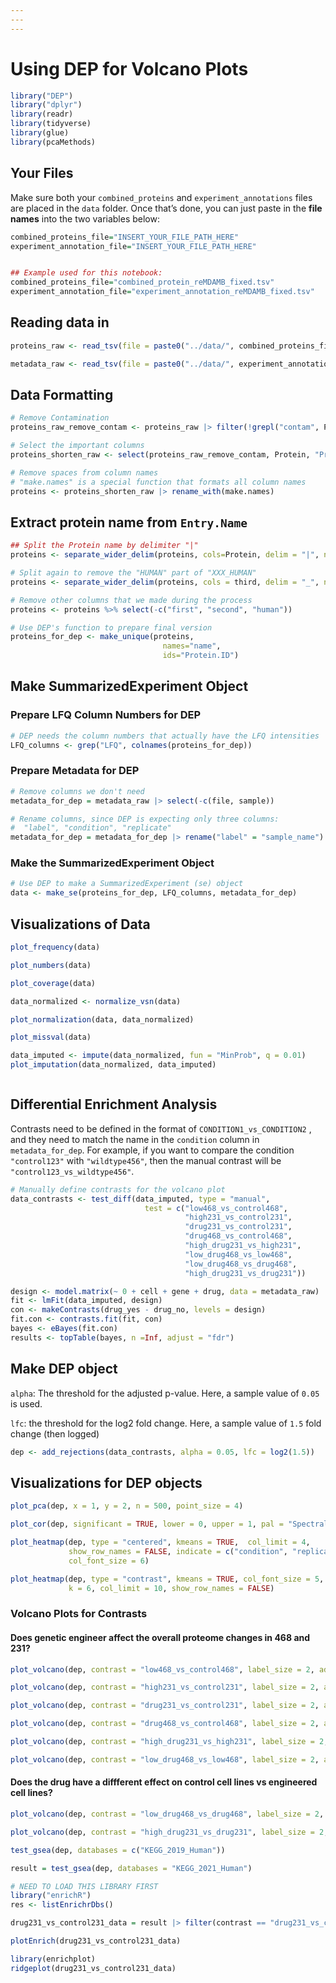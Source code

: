 ```yaml
---
---
---
```


# Using DEP for Volcano Plots

```r
library("DEP")
library("dplyr")
library(readr)
library(tidyverse)
library(glue)
library(pcaMethods)
```

## Your Files

Make sure both your `combined_proteins` and `experiment_annotations` files are placed in the `data` folder. Once that's done, you can just paste in the **file names** into the two variables below:

```r
combined_proteins_file="INSERT_YOUR_FILE_PATH_HERE"
experiment_annotation_file="INSERT_YOUR_FILE_PATH_HERE"


## Example used for this notebook:
combined_proteins_file="combined_protein_reMDAMB_fixed.tsv"
experiment_annotation_file="experiment_annotation_reMDAMB_fixed.tsv"

```

## Reading data in

```r
proteins_raw <- read_tsv(file = paste0("../data/", combined_proteins_file)) |> as.data.frame()

metadata_raw <- read_tsv(file = paste0("../data/", experiment_annotation_file)) |> as.data.frame()

```

## Data Formatting

```r
# Remove Contamination
proteins_raw_remove_contam <- proteins_raw |> filter(!grepl("contam", Protein))

# Select the important columns
proteins_shorten_raw <- select(proteins_raw_remove_contam, Protein, "Protein ID", "Entry Name", Description, contains("LFQ"))

# Remove spaces from column names
# "make.names" is a special function that formats all column names
proteins <- proteins_shorten_raw |> rename_with(make.names)
```

## Extract protein name from `Entry.Name`

```r
## Split the Protein name by delimiter "|"
proteins <- separate_wider_delim(proteins, cols=Protein, delim = "|", names = c("first", "second", "third"))

# Split again to remove the "HUMAN" part of "XXX_HUMAN"
proteins <- separate_wider_delim(proteins, cols = third, delim = "_", names= c("name", "human"))

# Remove other columns that we made during the process
proteins <- proteins %>% select(-c("first", "second", "human"))
```

```r
# Use DEP's function to prepare final version
proteins_for_dep <- make_unique(proteins, 
                                  names="name", 
                                  ids="Protein.ID")
```

## Make SummarizedExperiment Object

### Prepare LFQ Column Numbers for DEP

```r
# DEP needs the column numbers that actually have the LFQ intensities
LFQ_columns <- grep("LFQ", colnames(proteins_for_dep))
```

### Prepare Metadata for DEP

```r
# Remove columns we don't need 
metadata_for_dep = metadata_raw |> select(-c(file, sample))

# Rename columns, since DEP is expecting only three columns:
#  "label", "condition", "replicate"
metadata_for_dep = metadata_for_dep |> rename("label" = "sample_name")
```

### Make the SummarizedExperiment Object

```r
# Use DEP to make a SummarizedExperiment (se) object
data <- make_se(proteins_for_dep, LFQ_columns, metadata_for_dep)
```

## Visualizations of Data

```r
plot_frequency(data)
```

```r
plot_numbers(data)
```

```r
plot_coverage(data)
```

```r
data_normalized <- normalize_vsn(data)
```

```r
plot_normalization(data, data_normalized)
```

```r
plot_missval(data)
```

```r
data_imputed <- impute(data_normalized, fun = "MinProb", q = 0.01)
plot_imputation(data_normalized, data_imputed)
```

```r

```

## Differential Enrichment Analysis

Contrasts need to be defined in the format of `CONDITION1_vs_CONDITION2` , and they need to match the name in the `condition` column in `metadata_for_dep`. For example, if you want to compare the condition `"control123"` with `"wildtype456"`, then the manual contrast will be `"control123_vs_wildtype456"`.

```r
# Manually define contrasts for the volcano plot
data_contrasts <- test_diff(data_imputed, type = "manual", 
                              test = c("low468_vs_control468",
                                       "high231_vs_control231",
                                       "drug231_vs_control231",
                                       "drug468_vs_control468",
                                       "high_drug231_vs_high231",
                                       "low_drug468_vs_low468",
                                       "low_drug468_vs_drug468",
                                       "high_drug231_vs_drug231"))
```


```r
design <- model.matrix(~ 0 + cell + gene + drug, data = metadata_raw)
fit <- lmFit(data_imputed, design)
con <- makeContrasts(drug_yes - drug_no, levels = design)
fit.con <- contrasts.fit(fit, con)
bayes <- eBayes(fit.con)
results <- topTable(bayes, n =Inf, adjust = "fdr")

```

## Make DEP object

`alpha`: The threshold for the adjusted p-value. Here, a sample value of `0.05` is used.

`lfc`: the threshold for the log2 fold change. Here, a sample value of `1.5` fold change (then logged)

```r
dep <- add_rejections(data_contrasts, alpha = 0.05, lfc = log2(1.5))
```

## Visualizations for DEP objects

```r
plot_pca(dep, x = 1, y = 2, n = 500, point_size = 4)
```

```r
plot_cor(dep, significant = TRUE, lower = 0, upper = 1, pal = "Spectral", font_size = 4)
```

```r
plot_heatmap(dep, type = "centered", kmeans = TRUE,  col_limit = 4,
             show_row_names = FALSE, indicate = c("condition", "replicate"),
             col_font_size = 6)
```

```r
plot_heatmap(dep, type = "contrast", kmeans = TRUE, col_font_size = 5,
             k = 6, col_limit = 10, show_row_names = FALSE)
```

### Volcano Plots for Contrasts

#### Does genetic engineer affect the overall proteome changes in 468 and 231?

```r
plot_volcano(dep, contrast = "low468_vs_control468", label_size = 2, add_names = TRUE)
```

```r
plot_volcano(dep, contrast = "high231_vs_control231", label_size = 2, add_names = TRUE)
```

```r
plot_volcano(dep, contrast = "drug231_vs_control231", label_size = 2, add_names = TRUE)
```

```r
plot_volcano(dep, contrast = "drug468_vs_control468", label_size = 2, add_names = TRUE)
```

```r
plot_volcano(dep, contrast = "high_drug231_vs_high231", label_size = 2, add_names = TRUE)
```

```r
plot_volcano(dep, contrast = "low_drug468_vs_low468", label_size = 2, add_names = TRUE)
```

#### Does the drug have a diffferent effect on control cell lines vs engineered cell lines?

```r
plot_volcano(dep, contrast = "low_drug468_vs_drug468", label_size = 2, add_names = TRUE)
```

```r
plot_volcano(dep, contrast = "high_drug231_vs_drug231", label_size = 2, add_names = TRUE)
```

```r
test_gsea(dep, databases = c("KEGG_2019_Human"))
```

```r
result = test_gsea(dep, databases = "KEGG_2021_Human")
```

```r
# NEED TO LOAD THIS LIBRARY FIRST
library("enrichR")
res <- listEnrichrDbs()
```

```r
drug231_vs_control231_data = result |> filter(contrast == "drug231_vs_control231") |> filter(P.value < 0.05)
```

```r
plotEnrich(drug231_vs_control231_data)
```

```r
library(enrichplot)
ridgeplot(drug231_vs_control231_data)
```
